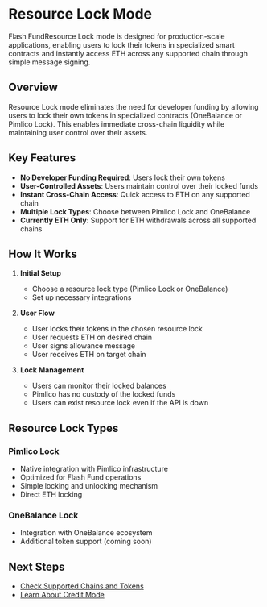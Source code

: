 # Resource Lock Mode

Flash FundResource Lock mode is designed for production-scale applications, enabling users to lock their tokens in specialized smart contracts and instantly access ETH across any supported chain through simple message signing.

## Overview

Resource Lock mode eliminates the need for developer funding by allowing users to lock their own tokens in specialized contracts (OneBalance or Pimlico Lock). This enables immediate cross-chain liquidity while maintaining user control over their assets.

## Key Features

- **No Developer Funding Required**: Users lock their own tokens
- **User-Controlled Assets**: Users maintain control over their locked funds
- **Instant Cross-Chain Access**: Quick access to ETH on any supported chain
- **Multiple Lock Types**: Choose between Pimlico Lock and OneBalance
- **Currently ETH Only**: Support for ETH withdrawals across all supported chains

## How It Works

1. **Initial Setup**
   - Choose a resource lock type (Pimlico Lock or OneBalance)
   - Set up necessary integrations

2. **User Flow**
   - User locks their tokens in the chosen resource lock
   - User requests ETH on desired chain
   - User signs allowance message
   - User receives ETH on target chain

3. **Lock Management**
   - Users can monitor their locked balances
   - Pimlico has no custody of the locked funds
   - Users can exist resource lock even if the API is down

## Resource Lock Types

### Pimlico Lock

- Native integration with Pimlico infrastructure
- Optimized for Flash Fund operations
- Simple locking and unlocking mechanism
- Direct ETH locking

### OneBalance Lock

- Integration with OneBalance ecosystem
- Additional token support (coming soon)

## Next Steps

- [Check Supported Chains and Tokens](/infra/flash-fund/supported-chains-and-tokens)
- [Learn About Credit Mode](/infra/flash-fund/modes/credit) 
